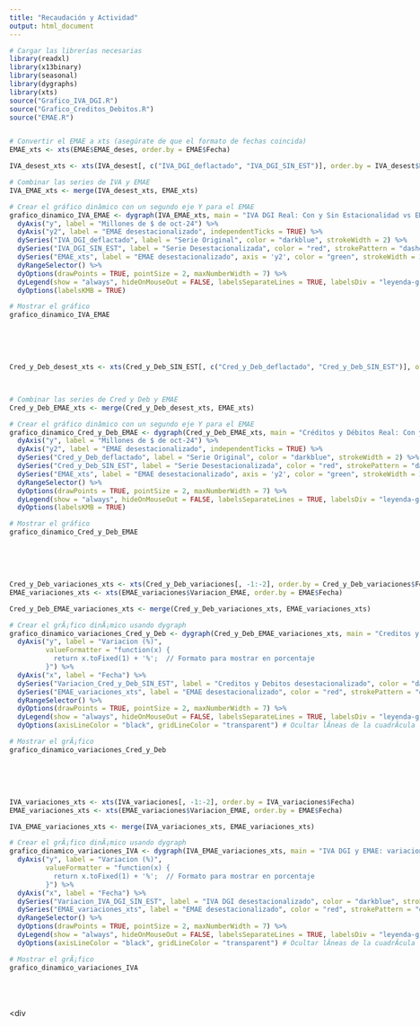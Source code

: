 ---
title: "Recaudación y Actividad"
output: html_document
---

```{r setup, include=FALSE}
# Cargar las librerías necesarias
library(readxl)
library(x13binary)
library(seasonal)
library(dygraphs)
library(xts)
source("Grafico_IVA_DGI.R")
source("Grafico_Creditos_Debitos.R")
source("EMAE.R")

```

<div style="display: flex; align-items: flex-start; margin-bottom: 50px;"> <div style="flex: 1;">
```{r echo=FALSE}
# Convertir el EMAE a xts (asegúrate de que el formato de fechas coincida)
EMAE_xts <- xts(EMAE$EMAE_deses, order.by = EMAE$Fecha)

IVA_desest_xts <- xts(IVA_desest[, c("IVA_DGI_deflactado", "IVA_DGI_SIN_EST")], order.by = IVA_desest$Fecha)

# Combinar las series de IVA y EMAE
IVA_EMAE_xts <- merge(IVA_desest_xts, EMAE_xts)

# Crear el gráfico dinâmico con un segundo eje Y para el EMAE
grafico_dinamico_IVA_EMAE <- dygraph(IVA_EMAE_xts, main = "IVA DGI Real: Con y Sin Estacionalidad vs EMAE") %>%
  dyAxis("y", label = "Millones de $ de oct-24") %>%
  dyAxis("y2", label = "EMAE desestacionalizado", independentTicks = TRUE) %>%
  dySeries("IVA_DGI_deflactado", label = "Serie Original", color = "darkblue", strokeWidth = 2) %>%
  dySeries("IVA_DGI_SIN_EST", label = "Serie Desestacionalizada", color = "red", strokePattern = "dashed", strokeWidth = 2) %>%
  dySeries("EMAE_xts", label = "EMAE desestacionalizado", axis = 'y2', color = "green", strokeWidth = 2) %>%
  dyRangeSelector() %>%
  dyOptions(drawPoints = TRUE, pointSize = 2, maxNumberWidth = 7) %>%
  dyLegend(show = "always", hideOnMouseOut = FALSE, labelsSeparateLines = TRUE, labelsDiv = "leyenda-grafico-1") %>%
  dyOptions(labelsKMB = TRUE)

# Mostrar el gráfico
grafico_dinamico_IVA_EMAE
```
</div> <div id="leyenda-grafico-1" style="width: 250px; margin-left: 20px;"></div> </div> <div style="display: flex; align-items: flex-start; margin-bottom: 50px;"> <div style="flex: 1;">
```{r echo=FALSE}

Cred_y_Deb_desest_xts <- xts(Cred_y_Deb_SIN_EST[, c("Cred_y_Deb_deflactado", "Cred_y_Deb_SIN_EST")], order.by = Cred_y_Deb_SIN_EST$Fecha)


  
# Combinar las series de Cred y Deb y EMAE
Cred_y_Deb_EMAE_xts <- merge(Cred_y_Deb_desest_xts, EMAE_xts)

# Crear el gráfico dinâmico con un segundo eje Y para el EMAE
grafico_dinamico_Cred_y_Deb_EMAE <- dygraph(Cred_y_Deb_EMAE_xts, main = "Créditos y Débitos Real: Con y Sin Estacionalidad vs EMAE") %>%
  dyAxis("y", label = "Millones de $ de oct-24") %>%
  dyAxis("y2", label = "EMAE desestacionalizado", independentTicks = TRUE) %>%
  dySeries("Cred_y_Deb_deflactado", label = "Serie Original", color = "darkblue", strokeWidth = 2) %>%
  dySeries("Cred_y_Deb_SIN_EST", label = "Serie Desestacionalizada", color = "red", strokePattern = "dashed", strokeWidth = 2) %>%
  dySeries("EMAE_xts", label = "EMAE desestacionalizado", axis = 'y2', color = "green", strokeWidth = 2) %>%
  dyRangeSelector() %>%
  dyOptions(drawPoints = TRUE, pointSize = 2, maxNumberWidth = 7) %>%
  dyLegend(show = "always", hideOnMouseOut = FALSE, labelsSeparateLines = TRUE, labelsDiv = "leyenda-grafico-2") %>%
  dyOptions(labelsKMB = TRUE)

# Mostrar el gráfico
grafico_dinamico_Cred_y_Deb_EMAE

```
</div> <div id="leyenda-grafico-2" style="width: 250px; margin-left: 20px;"></div> </div> <div style="display: flex; align-items: flex-start; margin-bottom: 50px;"> <div style="flex: 1;">



```{r echo=FALSE}
Cred_y_Deb_variaciones_xts <- xts(Cred_y_Deb_variaciones[, -1:-2], order.by = Cred_y_Deb_variaciones$Fecha)
EMAE_variaciones_xts <- xts(EMAE_variaciones$Variacion_EMAE, order.by = EMAE$Fecha)

Cred_y_Deb_EMAE_variaciones_xts <- merge(Cred_y_Deb_variaciones_xts, EMAE_variaciones_xts)

# Crear el grÃ¡fico dinÃ¡mico usando dygraph
grafico_dinamico_variaciones_Cred_y_Deb <- dygraph(Cred_y_Deb_EMAE_variaciones_xts, main = "Creditos y Debitos y EMAE: variacion real MoM") %>%
  dyAxis("y", label = "Variacion (%)", 
         valueFormatter = "function(x) {
           return x.toFixed(1) + '%';  // Formato para mostrar en porcentaje
         }") %>%
  dyAxis("x", label = "Fecha") %>%
  dySeries("Variacion_Cred_y_Deb_SIN_EST", label = "Creditos y Debitos desestacionalizado", color = "darkblue", strokeWidth = 2) %>%
  dySeries("EMAE_variaciones_xts", label = "EMAE desestacionalizado", color = "red", strokePattern = "dashed", strokeWidth = 2) %>%
  dyRangeSelector() %>%
  dyOptions(drawPoints = TRUE, pointSize = 2, maxNumberWidth = 7) %>%
  dyLegend(show = "always", hideOnMouseOut = FALSE, labelsSeparateLines = TRUE, labelsDiv = "leyenda-grafico-3") %>%  # Leyenda siempre visible
  dyOptions(axisLineColor = "black", gridLineColor = "transparent") # Ocultar lÃ­neas de la cuadrÃ­cula

# Mostrar el grÃ¡fico
grafico_dinamico_variaciones_Cred_y_Deb
```
</div> <div id="leyenda-grafico-3" style="width: 250px; margin-left: 20px;"></div> </div> <div style="display: flex; align-items: flex-start; margin-bottom: 50px;"> <div style="flex: 1;">

```{r echo=FALSE}
IVA_variaciones_xts <- xts(IVA_variaciones[, -1:-2], order.by = IVA_variaciones$Fecha)
EMAE_variaciones_xts <- xts(EMAE_variaciones$Variacion_EMAE, order.by = EMAE$Fecha)

IVA_EMAE_variaciones_xts <- merge(IVA_variaciones_xts, EMAE_variaciones_xts)

# Crear el grÃ¡fico dinÃ¡mico usando dygraph
grafico_dinamico_variaciones_IVA <- dygraph(IVA_EMAE_variaciones_xts, main = "IVA DGI y EMAE: variacion real MoM") %>%
  dyAxis("y", label = "Variacion (%)", 
         valueFormatter = "function(x) {
           return x.toFixed(1) + '%';  // Formato para mostrar en porcentaje
         }") %>%
  dyAxis("x", label = "Fecha") %>%
  dySeries("Variacion_IVA_DGI_SIN_EST", label = "IVA DGI desestacionalizado", color = "darkblue", strokeWidth = 2) %>%
  dySeries("EMAE_variaciones_xts", label = "EMAE desestacionalizado", color = "red", strokePattern = "dashed", strokeWidth = 2) %>%
  dyRangeSelector() %>%
  dyOptions(drawPoints = TRUE, pointSize = 2, maxNumberWidth = 7) %>%
  dyLegend(show = "always", hideOnMouseOut = FALSE, labelsSeparateLines = TRUE, labelsDiv = "leyenda-grafico-4") %>%  # Leyenda siempre visible
  dyOptions(axisLineColor = "black", gridLineColor = "transparent") # Ocultar lÃ­neas de la cuadrÃ­cula

# Mostrar el grÃ¡fico
grafico_dinamico_variaciones_IVA
```
</div> <div id="leyenda-grafico-4" style="width: 250px; margin-left: 20px;"></div> </div> <div
